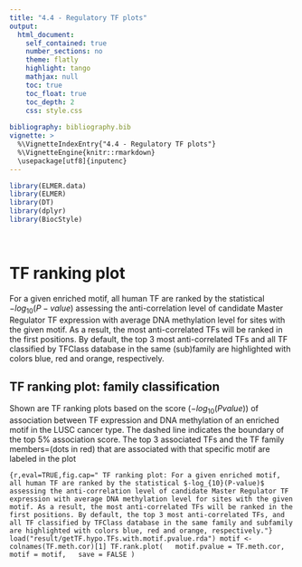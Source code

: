 ```yaml
---
title: "4.4 - Regulatory TF plots"
output: 
  html_document:
    self_contained: true
    number_sections: no
    theme: flatly
    highlight: tango
    mathjax: null
    toc: true
    toc_float: true
    toc_depth: 2
    css: style.css
  
bibliography: bibliography.bib    
vignette: >
  %\VignetteIndexEntry{"4.4 - Regulatory TF plots"}
  %\VignetteEngine{knitr::rmarkdown}
  \usepackage[utf8]{inputenc}
---
```


```r
library(ELMER.data)
library(ELMER)
library(DT)
library(dplyr)
library(BiocStyle)
```
<br>

# TF ranking plot

For a given enriched motif, all human TF are ranked by the statistical $-log_{10}(P-value)$ assessing the anti-correlation level of candidate Master Regulator TF expression with average DNA methylation level for sites with the given motif. As a result, the most anti-correlated TFs will be ranked in the first positions. By default, the top 3 most anti-correlated TFs and all TF classified by TFClass database in the same (sub)family  are highlighted with colors blue, red and orange, respectively.


## TF ranking plot: family classification

Shown are TF ranking plots based on the score ($-log_{10}(P value))$ of association between TF expression and DNA methylation of an enriched motif in the LUSC cancer type. The dashed line indicates the boundary of the top 5% association score. The top 3 associated TFs and the TF family members=(dots in red) that are associated with that specific motif are labeled in the plot

```{r,eval=TRUE,fig.cap=" TF ranking plot: For a given enriched motif, all human TF are ranked by the statistical $-log_{10}(P-value)$ assessing the anti-correlation level of candidate Master Regulator TF expression with average DNA methylation level for sites with the given motif. As a result, the most anti-correlated TFs will be ranked in the first positions. By default, the top 3 most anti-correlated TFs, and all TF classified by TFClass database in the same family and subfamily are highlighted with colors blue, red and orange, respectively."}
load("result/getTF.hypo.TFs.with.motif.pvalue.rda")
motif <- colnames(TF.meth.cor)[1]
TF.rank.plot(
  motif.pvalue = TF.meth.cor, 
  motif = motif,
  save = FALSE
) 
```


